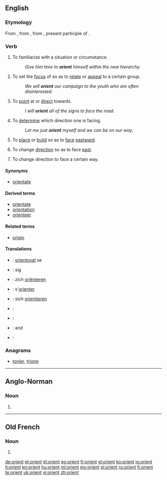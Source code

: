 {{also|Orient}}
==English==

===Etymology===
From {{etyl|enm}} {{term|orient|lang=enm}}, from {{etyl|fro}} {{term|orient|lang=fro}}, from {{etyl|la}} {{term|oriens||rising; as a noun, the quarter where the sun rises, the east, day}}, present participle of {{term|oriri||to rise}}.

===Verb===
{{en-verb}}

# {{transitive}} To familiarize with a situation or circumstance.
#: ''Give him time to '''orient''' himself within the new hierarchy.''
# {{transitive}} To set the [[focus]] of so as to [[relate]] or [[appeal]] to a certain group.
#: ''We will '''orient''' our campaign to the youth who are often disinterested.''
# {{transitive}} To [[point]] at or [[direct]] towards.
#: ''I will '''orient''' all of the signs to face the road.''
# {{transitive}} To [[determine]] which direction one is facing.
#: ''Let me just '''orient''' myself and we can be on our way.''
# {{transitive}} To [[place]] or [[build]] so as to [[face]] [[eastward]].
# {{intransitive}} To change [[direction]] so as to face [[east]].
# {{by extension}} To change direction to face a certain way.

====Synonyms====
* [[orientate]] {{qualifier|UK}}

====Derived terms====
{{der-top|}}
* [[orientate]] {{qualifier|UK}}
* [[orientation]]
* [[orienteer]]
{{der-bottom}}

====Related terms====
{{rel-top|}}
* [[origin]]
{{rel-bottom}}

====Translations====
{{checktrans-top}}
* {{ttbc|cs}}: [[orientovat]] se
* {{ttbc|da}}: {{t|da|orientere}} sig
* {{ttbc|nl}}: zich [[oriënteren]]
* {{ttbc|fr}}: s'[[orienter]]
{{trans-mid}}
* {{ttbc|de}}: sich [[orientieren]]
* {{ttbc|it}}: {{t|it|orientarsi}}
* {{ttbc|pt}}: {{t|pt|orientar}}
* {{ttbc|ru}}: {{t|ru|ориентироваться|sc=Cyrl|tr=orijentírovat'sja}} {{impf}} and {{pf.}}
* {{ttbc|es}}: {{t|es|orientar}}
{{trans-bottom}}

===Anagrams===
* [[tonier#English|tonier]], [[trione#English|trione]]

----

==Anglo-Norman==

===Noun===
{{xno-noun|m|-|orienz}}

# {{alternative form of|oriant|lang=xno}}

----

==Old French==

===Noun===
{{fro-noun|m|-|orienz}}

# {{alternative form of|oriant|lang=fro}}

[[de:orient]]
[[et:orient]]
[[el:orient]]
[[eo:orient]]
[[fr:orient]]
[[gl:orient]]
[[ko:orient]]
[[io:orient]]
[[it:orient]]
[[kn:orient]]
[[hu:orient]]
[[ml:orient]]
[[my:orient]]
[[pl:orient]]
[[ru:orient]]
[[fi:orient]]
[[te:orient]]
[[uk:orient]]
[[vi:orient]]
[[zh:orient]]